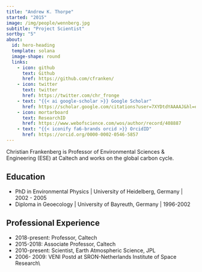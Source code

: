 ```yaml
---
title: "Andrew K. Thorpe"
started: "2015"
image: /img/people/wennberg.jpg
subtitle: "Project Scientist"
sortby: "5"
about:
  id: hero-heading
  template: solana
  image-shape: round
  links:
    - icon: github
      text: Github
      href: https://github.com/cfranken/
    - icon: twitter
      text: twitter
      href: https://twitter.com/chr_fronge
    - text: "{{< ai google-scholar >}} Google Scholar"
      href: https://scholar.google.com/citations?user=7XYDtdYAAAAJ&hl=en 
    - icon: mortarboard
      text: ResearchID
      href: https://www.webofscience.com/wos/author/record/408887
    - text: "{{< iconify fa6-brands orcid >}} OrcidID"
      href: https://orcid.org/0000-0002-0546-5857 
---
```


Christian Frankenberg is Professor of Environmental Sciences & Engineering (ESE) at Caltech and works on the global carbon cycle.

## Education

- [PhD in Environmental Physics]{.fw-bold} | University of Heidelberg, Germany | 2002 -  2005
- [Diploma in Geoecology ]{.fw-bold} | University of Bayreuth, Germany  | 1996-2002  

## Professional Experience

- [2018-present:]{.fw-bold} Professor, 	Caltech 
- [2015-2018:]{.fw-bold} 	Associate Professor, 	Caltech 
- [2010-present:]{.fw-bold} 	Scientist, 	Earth Atmospheric Science, JPL 
- [2006- 2009:]{.fw-bold}	VENI Postd at SRON-Netherlands Institute of Space Research\\
